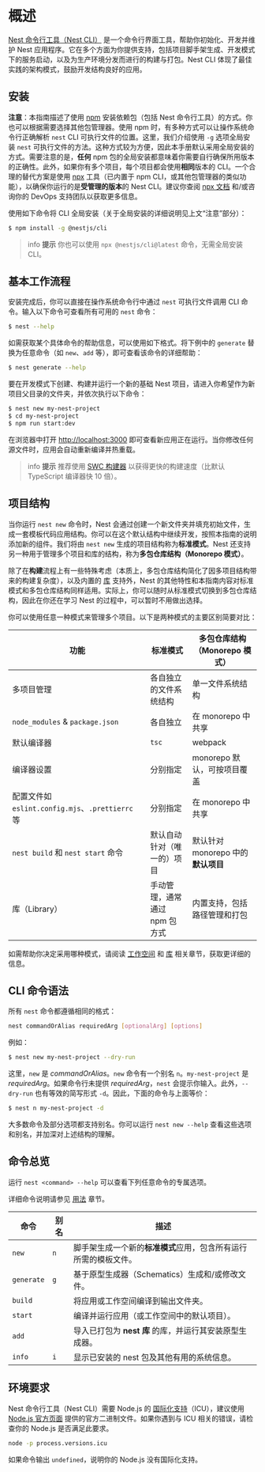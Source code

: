 # 概述

[Nest 命令行工具（Nest CLI）](https://github.com/nestjs/nest-cli) 是一个命令行界面工具，帮助你初始化、开发并维护 Nest 应用程序。它在多个方面为你提供支持，包括项目脚手架生成、开发模式下的服务启动，以及为生产环境分发而进行的构建与打包。Nest CLI 体现了最佳实践的架构模式，鼓励开发结构良好的应用。

## 安装

**注意**：本指南描述了使用 [npm](https://docs.npmjs.com/downloading-and-installing-node-js-and-npm) 安装依赖包（包括 Nest 命令行工具）的方式。你也可以根据需要选择其他包管理器。使用 npm 时，有多种方式可以让操作系统命令行正确解析 `nest` CLI 可执行文件的位置。这里，我们介绍使用 `-g` 选项全局安装 `nest` 可执行文件的方法。这种方式较为方便，因此本手册默认采用全局安装的方式。需要注意的是，**任何** npm 包的全局安装都意味着你需要自行确保所用版本的正确性。此外，如果你有多个项目，每个项目都会使用**相同**版本的 CLI。一个合理的替代方案是使用 [npx](https://github.com/npm/cli/blob/latest/docs/lib/content/commands/npx.md) 工具（已内置于 npm CLI，或其他包管理器的类似功能），以确保你运行的是**受管理的版本**的 Nest CLI。建议你查阅 [npx 文档](https://github.com/npm/cli/blob/latest/docs/lib/content/commands/npx.md) 和/或咨询你的 DevOps 支持团队以获取更多信息。

使用如下命令将 CLI 全局安装（关于全局安装的详细说明见上文“注意”部分）：

```bash
$ npm install -g @nestjs/cli
```

> info **提示** 你也可以使用 `npx @nestjs/cli@latest` 命令，无需全局安装 CLI。

## 基本工作流程

安装完成后，你可以直接在操作系统命令行中通过 `nest` 可执行文件调用 CLI 命令。输入以下命令可查看所有可用的 `nest` 命令：

```bash
$ nest --help
```

如需获取某个具体命令的帮助信息，可以使用如下格式。将下例中的 `generate` 替换为任意命令（如 `new`、`add` 等），即可查看该命令的详细帮助：

```bash
$ nest generate --help
```

要在开发模式下创建、构建并运行一个新的基础 Nest 项目，请进入你希望作为新项目父目录的文件夹，并依次执行以下命令：

```bash
$ nest new my-nest-project
$ cd my-nest-project
$ npm run start:dev
```

在浏览器中打开 [http://localhost:3000](http://localhost:3000) 即可查看新应用正在运行。当你修改任何源文件时，应用会自动重新编译并热重载。

> info **提示** 推荐使用 [SWC 构建器](/recipes/swc) 以获得更快的构建速度（比默认 TypeScript 编译器快 10 倍）。

## 项目结构

当你运行 `nest new` 命令时，Nest 会通过创建一个新文件夹并填充初始文件，生成一套模板代码应用结构。你可以在这个默认结构中继续开发，按照本指南的说明添加新的组件。我们将由 `nest new` 生成的项目结构称为**标准模式**。Nest 还支持另一种用于管理多个项目和库的结构，称为**多包仓库结构（Monorepo 模式）**。

除了在**构建**流程上有一些特殊考虑（本质上，多包仓库结构简化了因多项目结构带来的构建复杂度），以及内置的 [库](/cli/libraries) 支持外，Nest 的其他特性和本指南内容对标准模式和多包仓库结构同样适用。实际上，你可以随时从标准模式切换到多包仓库结构，因此在你还在学习 Nest 的过程中，可以暂时不用做出选择。

你可以使用任意一种模式来管理多个项目。以下是两种模式的主要区别简要对比：

| 功能                                             | 标准模式                      | 多包仓库结构（Monorepo 模式）      |
| ------------------------------------------------ | ----------------------------- | ---------------------------------- |
| 多项目管理                                       | 各自独立的文件系统结构        | 单一文件系统结构                   |
| `node_modules` & `package.json`                  | 各自独立                      | 在 monorepo 中共享                 |
| 默认编译器                                       | `tsc`                         | webpack                            |
| 编译器设置                                       | 分别指定                      | monorepo 默认，可按项目覆盖        |
| 配置文件如 `eslint.config.mjs`、`.prettierrc` 等 | 分别指定                      | 在 monorepo 中共享                 |
| `nest build` 和 `nest start` 命令                | 默认自动针对（唯一的）项目    | 默认针对 monorepo 中的**默认项目** |
| 库（Library）                                    | 手动管理，通常通过 npm 包方式 | 内置支持，包括路径管理和打包       |

如需帮助你决定采用哪种模式，请阅读 [工作空间](/cli/monorepo) 和 [库](/cli/libraries) 相关章节，获取更详细的信息。

## CLI 命令语法

所有 `nest` 命令都遵循相同的格式：

```bash
nest commandOrAlias requiredArg [optionalArg] [options]
```

例如：

```bash
$ nest new my-nest-project --dry-run
```

这里，`new` 是 _commandOrAlias_。`new` 命令有一个别名 `n`。`my-nest-project` 是 _requiredArg_。如果命令行未提供 _requiredArg_，`nest` 会提示你输入。此外，`--dry-run` 也有等效的简写形式 `-d`。因此，下面的命令与上面等价：

```bash
$ nest n my-nest-project -d
```

大多数命令及部分选项都支持别名。你可以运行 `nest new --help` 查看这些选项和别名，并加深对上述结构的理解。

## 命令总览

运行 `nest <command> --help` 可以查看下列任意命令的专属选项。

详细命令说明请参见 [用法](/cli/usages) 章节。

| 命令       | 别名 | 描述                                                             |
| ---------- | ---- | ---------------------------------------------------------------- |
| `new`      | `n`  | 脚手架生成一个新的**标准模式**应用，包含所有运行所需的模板文件。 |
| `generate` | `g`  | 基于原型生成器（Schematics）生成和/或修改文件。                  |
| `build`    |      | 将应用或工作空间编译到输出文件夹。                               |
| `start`    |      | 编译并运行应用（或工作空间中的默认项目）。                       |
| `add`      |      | 导入已打包为 **nest 库** 的库，并运行其安装原型生成器。          |
| `info`     | `i`  | 显示已安装的 nest 包及其他有用的系统信息。                       |

## 环境要求

Nest 命令行工具（Nest CLI）需要 Node.js 的 [国际化支持](https://nodejs.org/api/intl.html)（ICU），建议使用 [Node.js 官方页面](https://nodejs.org/en/download) 提供的官方二进制文件。如果你遇到与 ICU 相关的错误，请检查你的 Node.js 是否满足此要求。

```bash
node -p process.versions.icu
```

如果命令输出 `undefined`，说明你的 Node.js 没有国际化支持。
